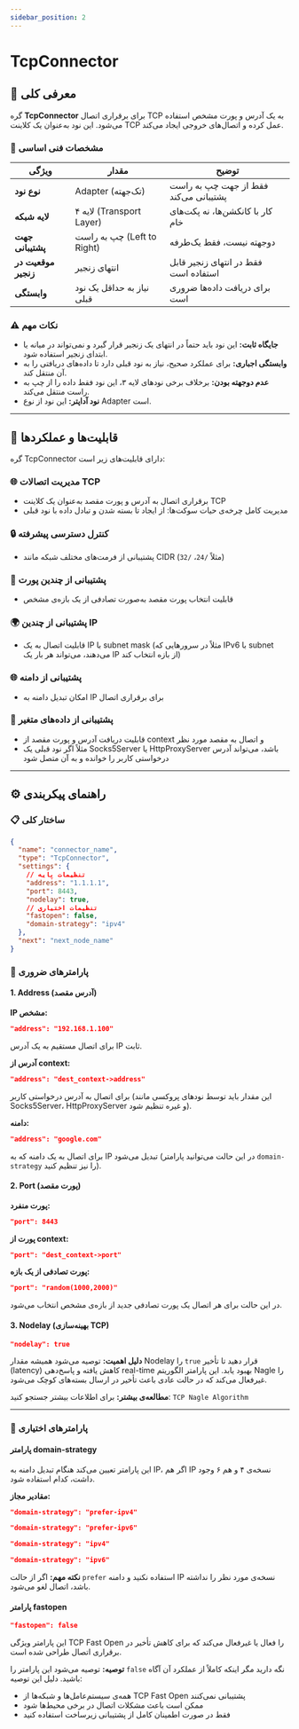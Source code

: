 ```yaml
---
sidebar_position: 2
---
```


# TcpConnector

## 📖 معرفی کلی

گره **TcpConnector** برای برقراری اتصال TCP به یک آدرس و پورت مشخص استفاده می‌شود. این نود به‌عنوان یک کلاینت TCP عمل کرده و اتصال‌های خروجی ایجاد می‌کند.

### 🔧 مشخصات فنی اساسی

| ویژگی              | مقدار                        | توضیح                                              |
|--------------------|------------------------------|----------------------------------------------------|
| **نوع نود**        | Adapter (تک‌جهته)            | فقط از جهت چپ به راست پشتیبانی می‌کند              |
| **لایه شبکه**      | لایه ۴ (Transport Layer)     | کار با کانکشن‌ها، نه پکت‌های خام                   |
| **جهت پشتیبانی**  | چپ به راست (Left to Right)   | دوجهته نیست، فقط یک‌طرفه                          |
| **موقعیت در زنجیر**| انتهای زنجیر                 | فقط در انتهای زنجیر قابل استفاده است               |
| **وابستگی**        | نیاز به حداقل یک نود قبلی     | برای دریافت داده‌ها ضروری است                      |

### ⚠️ نکات مهم

- **جایگاه ثابت:** این نود باید حتماً در انتهای یک زنجیر قرار گیرد و نمی‌تواند در میانه یا ابتدای زنجیر استفاده شود.
- **وابستگی اجباری:** برای عملکرد صحیح، نیاز به نود قبلی دارد تا داده‌های دریافتی را به آن منتقل کند.
- **عدم دوجهته بودن:** برخلاف برخی نودهای لایه ۳، این نود فقط داده را از چپ به راست منتقل می‌کند.
- **نود آداپتر:** این نود از نوع Adapter است.

---

## 🎯 قابلیت‌ها و عملکردها

گره TcpConnector دارای قابلیت‌های زیر است:

### 🌐 مدیریت اتصالات TCP
- برقراری اتصال به آدرس و پورت مقصد به‌عنوان یک کلاینت TCP
- مدیریت کامل چرخه‌ی حیات سوکت‌ها: از ایجاد تا بسته شدن و تبادل داده با نود قبلی

### 🔒 کنترل دسترسی پیشرفته
- پشتیبانی از فرمت‌های مختلف شبکه مانند CIDR (مثلاً `/24`، `/32`)

### 🚪 پشتیبانی از چندین پورت
- قابلیت انتخاب پورت مقصد به‌صورت تصادفی از یک بازه‌ی مشخص

### 🌍 پشتیبانی از چندین IP
- قابلیت اتصال به یک IP با subnet mask (مثلاً در سرورهایی که IPv6 با subnet می‌دهند، می‌تواند هر بار یک IP از بازه انتخاب کند)

### 🌐 پشتیبانی از دامنه
- امکان تبدیل دامنه به IP برای برقراری اتصال

### 🔄 پشتیبانی از داده‌های متغیر
- قابلیت دریافت آدرس و پورت مقصد از context و اتصال به مقصد مورد نظر
- مثلاً اگر نود قبلی یک Socks5Server یا HttpProxyServer باشد، می‌تواند آدرس درخواستی کاربر را خوانده و به آن متصل شود

---

## ⚙️ راهنمای پیکربندی

### 📋 ساختار کلی

```json
{
  "name": "connector_name",
  "type": "TcpConnector",
  "settings": {
    // تنظیمات پایه
    "address": "1.1.1.1",
    "port": 8443,
    "nodelay": true,
    // تنظیمات اختیاری
    "fastopen": false,
    "domain-strategy": "ipv4"
  },
  "next": "next_node_name"
}
```

### 🔧 پارامترهای ضروری

#### 1. Address (آدرس مقصد)

**IP مشخص:**
```json
"address": "192.168.1.100"
```
برای اتصال مستقیم به یک آدرس IP ثابت.

**آدرس از context:**
```json
"address": "dest_context->address"
```
برای اتصال به آدرس درخواستی کاربر (این مقدار باید توسط نودهای پروکسی مانند Socks5Server، HttpProxyServer و غیره تنظیم شود).

**دامنه:**
```json
"address": "google.com"
```
برای اتصال به یک دامنه که به IP تبدیل می‌شود (در این حالت می‌توانید پارامتر `domain-strategy` را نیز تنظیم کنید).

#### 2. Port (پورت مقصد)

**پورت منفرد:**
```json
"port": 8443
```

**پورت از context:**
```json
"port": "dest_context->port"
```

**پورت تصادفی از یک بازه:**
```json
"port": "random(1000,2000)"
```

در این حالت برای هر اتصال یک پورت تصادفی جدید از بازه‌ی مشخص انتخاب می‌شود.

#### 3. Nodelay (بهینه‌سازی TCP)

```json
"nodelay": true
```

**دلیل اهمیت:**
توصیه می‌شود همیشه مقدار Nodelay را `true` قرار دهید تا تأخیر (latency) کاهش یافته و پاسخ‌دهی real-time بهبود یابد. این پارامتر الگوریتم Nagle را غیرفعال می‌کند که در حالت عادی باعث تأخیر در ارسال بسته‌های کوچک می‌شود.

**مطالعه‌ی بیشتر:**
برای اطلاعات بیشتر جستجو کنید: `TCP Nagle Algorithm`

---

### 🔧 پارامترهای اختیاری

#### پارامتر domain-strategy

این پارامتر تعیین می‌کند هنگام تبدیل دامنه به IP، اگر هم IP نسخه‌ی ۴ و هم ۶ وجود داشت، کدام استفاده شود.

**مقادیر مجاز:**

```json
"domain-strategy": "prefer-ipv4"
```
```json
"domain-strategy": "prefer-ipv6"
```
```json
"domain-strategy": "ipv4"
```
```json
"domain-strategy": "ipv6"
```

**نکته مهم:**
اگر از حالت `prefer` استفاده نکنید و دامنه IP نسخه‌ی مورد نظر را نداشته باشد، اتصال لغو می‌شود.

#### پارامتر fastopen

```json
"fastopen": false
```

این پارامتر ویژگی TCP Fast Open را فعال یا غیرفعال می‌کند که برای کاهش تأخیر در برقراری اتصال طراحی شده است.

**توصیه:**
توصیه می‌شود این پارامتر را `false` نگه دارید مگر اینکه کاملاً از عملکرد آن آگاه باشید. دلیل این توصیه:
- همه‌ی سیستم‌عامل‌ها و شبکه‌ها از TCP Fast Open پشتیبانی نمی‌کنند
- ممکن است باعث مشکلات اتصال در برخی محیط‌ها شود
- فقط در صورت اطمینان کامل از پشتیبانی زیرساخت استفاده کنید
